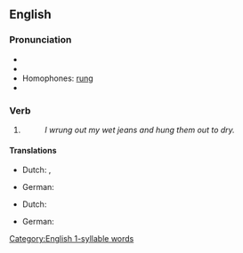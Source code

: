 ==English==

===Pronunciation===
* {{IPA|/ˈɹʌŋ/|lang=en}}
* {{audio|En-us-wrung.ogg|Audio (US)|lang=en}}
* Homophones: [[rung]]
* {{rhymes|ʌŋ|lang=en}}

===Verb===
{{head|en|verb form}}

# {{en-past of|wring}}
#: ''I wrung out my wet jeans and hung them out to dry.''

====Translations====
{{trans-top|past tense of wring}}
* Dutch: {{t+|nl|wrong}}, {{t+|nl|wrongen}}
{{trans-mid}}
* German: {{t+|de|wrang}}
{{trans-bottom}}

{{trans-top|past participle of wring}}
* Dutch: {{t+|nl|gewrongen}}
{{trans-mid}}
* German: {{t+|de|gewrungen}}
{{trans-bottom}}

[[Category:English 1-syllable words]]